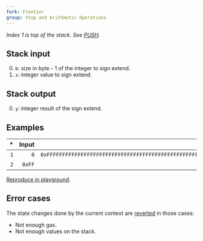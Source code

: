 ```yaml
---
fork: Frontier
group: Stop and Arithmetic Operations
---
```


_Index 1 is top of the stack. See [PUSH](/#60)._

## Stack input

0. `b`: size in byte - 1 of the integer to sign extend.
1. `x`: integer value to sign extend.

## Stack output

0. `y`: integer result of the sign extend.

## Examples

|  \* |  Input |                                                               Output |  \* |  \* |  Input | Output |
| --: | -----: | -------------------------------------------------------------------: | --: | --: | -----: | -----: |
| `1` |    `0` | `0xFFFFFFFFFFFFFFFFFFFFFFFFFFFFFFFFFFFFFFFFFFFFFFFFFFFFFFFFFFFFFFFF` |  \* | `1` |    `0` | `0x7F` |
| `2` | `0xFF` |                                                                      |  \* | `2` | `0x7F` |        |

[Reproduce in playground](/playground?unit=Wei&codeType=Mnemonic&code='z1~xFywwz2~x7y'~wPUSH1%200z%2F%2F%20Example%20yF~wSIGNEXTENDw%5Cn%01wyz~_).

## Error cases

The state changes done by the current context are [reverted](#FD) in those cases:

- Not enough gas.
- Not enough values on the stack.
